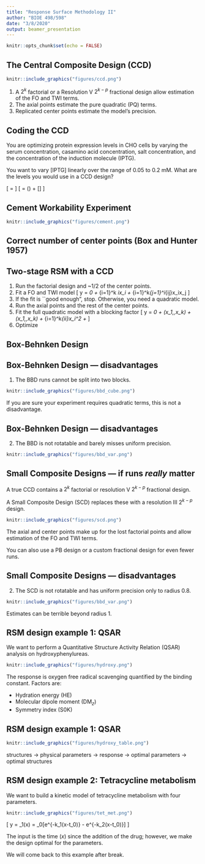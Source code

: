 ```yaml
---
title: "Response Surface Methodology II"
author: "BIOE 498/598"
date: "3/8/2020"
output: beamer_presentation
---
```


```r
knitr::opts_chunk$set(echo = FALSE)
```

## The Central Composite Design (CCD)

```r
knitr::include_graphics("figures/ccd.png")
```

1. A $2^k$ factorial or a Resolution V $2^{k-p}$ fractional design allow estimation of the FO and TWI terms.
2. The axial points estimate the pure quadratic (PQ) terms.
3. Replicated center points estimate the model's precision.

## Coding the CCD

You are optimizing protein expression levels in CHO cells by varying the serum concentration, casamino acid concentration, salt concentration, and the concentration of the induction molecule (IPTG).

You want to vary [IPTG] linearly over the range of 0.05 to 0.2 mM. What are the levels you would use in a CCD design?

\[ \alpha = \sqrt[4]{F} \]
\[ \text{A} = \text{center}(\text{A}) + \frac{\text{range}(\text{A})}{2\alpha}[\text{code}] \]

## Cement Workability Experiment

```r
knitr::include_graphics("figures/cement.png")
```

## Correct number of center points (Box and Hunter 1957)

\begin{tabular}{lcccccccccccc}
  factors ($k$) & 2 & 3 & 4 & 5 & $5-1$ & 6 & \\
  \hline
  factorial points & 4 & 8 & 16 & 32 & 16 & 64 \\
  axial points & 4 & 6 & 8 & 10 & 10 & 12 \\
  center points & 5 & 6 & 7 & 10 & 6 & 15 \\
  $\alpha$ & 1.414 & 1.682 & 2.000 & 2.378 & 2.000 & 2.828
\end{tabular}

\begin{tabular}{lcccccccccccc}
  factors ($k$) & $6-1$ & 7 & $7-1$ & 8 & $8-1$ & $8-2$ \\
  \hline
  factorial points & 32 & 128 & 64 & 256 & 128 & 64 \\
  axial points & 12 & 14 & 14 & 16 & 16 & 16 \\
  center points & 9 & 21 & 14 & 28 & 20 & 13 \\
  $\alpha$ & 2.378 & 3.364 & 2.828 & 4.000 & 3.364 & 2.828
\end{tabular}

## Two-stage RSM with a CCD

1. Run the factorial design and ~1/2 of the center points.
2. Fit a FO and TWI model
\[ y = \beta_0 + \sum_{i=1}^k \beta_ix_i + \sum_{i=1}^k\sum_{j=1}^i\beta_{ij}x_ix_j \]
3. If the fit is ``good enough", stop. Otherwise, you need a quadratic model.
4. Run the axial points and the rest of the center points.
5. Fit the full quadratic model with a blocking factor
\[ y = \beta_0 + \text{FO}(x_1,\ldots,x_k) + \text{TWI}(x_1,\ldots,x_k) + \sum_{i=1}^k\beta_{ii}x_i^2 + \beta_\text{block}\text{block} \]
6. Optimize

## Box-Behnken Design

\begin{columns}
  \begin{column}{0.48\textwidth}
- A CCD is the optimal RSM design (uniform precision, rotatable, can estimate curvature).

- However, it requires five levels per factor ($-\alpha$, $-1$, 0, 1, $\alpha$).

- Five levels can be prohibitive if each level requires a separate prototype or large changes to processes.

- The Box-Behnken Design requires only three levels per factor ($-1$, 0, 1).
  \end{column}
  \begin{column}{0.48\textwidth}
  \pause
```r
knitr::include_graphics("figures/bbd.png")
```
  \end{column}
\end{columns}

## Box-Behnken Design --- disadvantages

1. The BBD runs cannot be split into two blocks.
```r
knitr::include_graphics("figures/bbd_cube.png")
```
If you are sure your experiment requires quadratic terms, this is not a disadvantage.

## Box-Behnken Design --- disadvantages

2. The BBD is not rotatable and barely misses uniform precision.
```r
knitr::include_graphics("figures/bbd_var.png")
```

## Small Composite Designs --- if runs *really* matter

A true CCD contains a $2^k$ factorial or resolution V $2^{k-p}$ fractional design.

A Small Composite Design (SCD) replaces these with a resolution III $2^{k-p}$ design.

```r
knitr::include_graphics("figures/scd.png")
```

\pause
The axial and center points make up for the lost factorial points and allow estimation of the FO and TWI terms.

You can also use a PB design or a custom fractional design for even fewer runs.

## Small Composite Designs --- disadvantages

2. The SCD is not rotatable and has uniform precision only to radius 0.8.
```r
knitr::include_graphics("figures/bbd_var.png")
```
Estimates can be terrible beyond radius 1.

## RSM design example 1: QSAR

We want to perform a Quantitative Structure Activity Relation (QSAR) analysis on hydroxyphenylureas.
```r
knitr::include_graphics("figures/hydroxy.png")
```
The response is oxygen free radical scavenging quantified by the binding constant.
Factors are:

  - Hydration energy (HE)
  - Molecular dipole moment (DM$_z$)
  - Symmetry index (S0K)

## RSM design example 1: QSAR

```r
knitr::include_graphics("figures/hydroxy_table.png")
```

\pause
structures $\rightarrow$ physical parameters $\rightarrow$ response \newline
\phantom{long} $\rightarrow$ optimal parameters $\rightarrow$ optimal structures

## RSM design example 2: Tetracycline metabolism

We want to build a kinetic model of tetracycline metabolism with four parameters.
```r
knitr::include_graphics("figures/tet_met.png")
```

\[ y = \gamma_1(x) = \gamma_0[e^{-k_1(x-t_0)} - e^{-k_2(x-t_0)}] \]

\pause
The input is the time ($x$) since the addition of the drug; however, we make the design optimal for the parameters.

We will come back to this example after break.